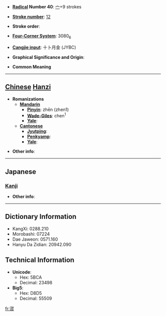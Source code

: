 * '''[[Wiktionary:Chinese radical index| Radical]] Number 40''': [[Wiktionary:Chinese radical index 宀|宀]]+9 strokes

* '''[[Wiktionary:Chinese total strokes index|Stroke number]]''': [[Wiktionary:Chinese total strokes index 12|12]]

* '''Stroke order''': 

* '''[[Wiktionary:Chinese four corner index|Four-Corner System]]''': 3080<sub>6</sub>

* '''[[Wiktionary:Chinese Cangjie index|Cangjie input]]''': 十卜月金 (JYBC)

* '''Graphical Significance and Origin''': 

* '''Common Meaning'''

----

== [[Chinese]] [[Hanzi]] ==

* '''Romanizations'''
** '''[[Mandarin]]'''
*** '''[[Pinyin]]''': zhēn (zhen1)
*** '''[[Wade-Giles]]''': chen<sup>1</sup>
*** '''[[Yale]]''': 
** '''[[Cantonese]]'''
*** '''[[Jyutping]]''':
*** '''[[Penkyamp]]''': 
*** '''[[Yale]]''': 

* '''Other info''': 

----

==Japanese==
===[[Kanji]]===
{{kanji|on readings=[[てい]] (tei), [[ちゃわ]] (chawa)|kun readings=}}

* '''Other info''':  

----

== Dictionary Information ==

* KangXi: 0288.210
* Morobashi: 07224
* Dae Jaweon: 0571.160
* Hanyu Da Zidian: 20942.090

== Technical Information ==

* '''Unicode''':
** Hex: 5BCA
** Decimal: 23498
* '''Big5''':
** Hex: D8D5
** Decimal: 55509

[[fr:寊]]